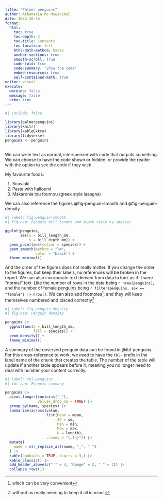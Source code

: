 ```yaml
---
title: "Palmer penguins"
author: Athanasia Mo Mowinckel
date: 2022-10-26
format: 
  html:
    toc: true
    toc-depth: 2
    toc-title: Contents
    toc-location: left
    html-math-method: katex
    anchor-sections: true
    smooth-scroll: true
    code-fold: true
    code-summary: "Show the code"
    embed-resources: true
    self-contained-math: true
editor: visual
execute: 
  warning: false
  message: false
  echo: true
---
```


```r
#| include: false

library(palmerpenguins)
library(knitr)
library(kableExtra)
library(tidyverse)
penguins <- penguins

```

\
We can write text as normal, interspersed with code that outputs something. We can choose to have the code shown or hidden, or provide the reader with the option to see the code if they wish.

My favourite foods:

1.  Souvlaki
2.  Pasta with halloumi
3.  Makaronia tou fournou (greek style lasagna)

We can also reference the figures @fig-penguin-smooth and @fig-penguin-density

```r
#| label: fig-penguin-smooth
#| fig-cap: Penguin bill length and depth ratio by species

ggplot(penguins,
       aes(x = bill_length_mm,
           y = bill_depth_mm)) +
  geom_point(aes(colour = species)) +
  geom_smooth(method = "lm", 
              color = "black") +
  theme_minimal()
```

And the order of the figures does not really matter. If you change the order to the figures, but keep their labels, no references will be broken in the report. We can also incorporate text derived from data to look as if it were "normal" text. Like the number of rows in the data being `r nrow(penguins)`, and the number of female penguins being `r filter(penguins, sex == "female") |> nrow()`. We can also add footnotes[^1], and they will keep themselves numbered and placed correctly[^2]

[^1]: which can be very convenient

[^2]: without us really needing to keep it all in mind.

```r
#| label: fig-penguin-density
#| fig-cap: Penguin density

penguins |> 
  ggplot(aes(x = bill_length_mm,
             fill = species)) + 
  geom_density() +
  theme_minimal()
```

A summary of the observed penguin data can be found in @tbl-penguins. For this cross-reference to work, we *need* to have the `tbl-` prefix in the label name of the chunk that creates the table. The number of the table will update if another table appears before it, meaning you no longer need to deal with number your content correctly.\

```r
#| label: tbl-penguins
#| tbl-cap: Penguin summary

penguins |> 
  pivot_longer(contains("_"),
               values_drop_na = TRUE) |> 
  group_by(name, species) |> 
  summarise(across(value, 
                   list(Mean = mean, 
                        SD = sd,
                        Min = min,
                        Max = max,
                        N = length),
                   .names = "{.fn}")) |> 
  mutate(
    name = str_replace_all(name, "_", " ")
  ) |> 
  kable(booktabs = TRUE, digits = 3,) |> 
  kable_classic() |> 
  add_header_above(c(" " = 4, "Range" = 2, " " = 1)) |> 
  collapse_rows(1)
```
